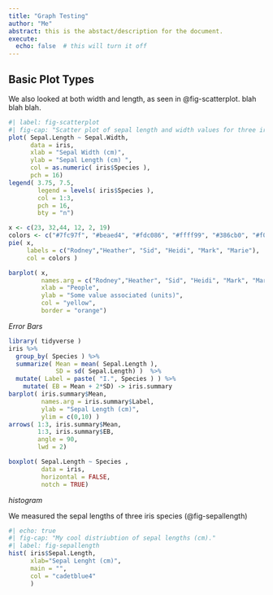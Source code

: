 ```yaml
---
title: "Graph Testing"
author: "Me" 
abstract: this is the abstact/description for the document.
execute:   
  echo: false  # this will turn it off
---
```



## Basic Plot Types



We also looked at both width and length, as seen in @fig-scatterplot. blah blah blah.

```r
#| label: fig-scatterplot
#| fig-cap: "Scatter plot of sepal length and width values for three iris species."
plot( Sepal.Length ~ Sepal.Width, 
      data = iris, 
      xlab = "Sepal Width (cm)",
      ylab = "Sepal Length (cm) ",
      col = as.numeric( iris$Species ),
      pch = 16) 
legend( 3.75, 7.5, 
        legend = levels( iris$Species ),
        col = 1:3, 
        pch = 16,
        bty = "n")
```


```r
x <- c(23, 32,44, 12, 2, 19)
colors <- c("#7fc97f", "#beaed4", "#fdc086", "#ffff99", "#386cb0", "#f0027f")
pie( x, 
     labels = c("Rodney","Heather", "Sid", "Heidi", "Mark", "Marie"), 
     col = colors )
```


```r
barplot( x,
         names.arg = c("Rodney","Heather", "Sid", "Heidi", "Mark", "Marie"),
         xlab = "People",
         ylab = "Some value associated (units)",
         col = "yellow",
         border = "orange")
```




*Error Bars*


```r
library( tidyverse )
iris %>%
  group_by( Species ) %>%
  summarize( Mean = mean( Sepal.Length ), 
             SD = sd( Sepal.Length) )  %>%
  mutate( Label = paste( "I.", Species ) ) %>%
    mutate( EB = Mean + 2*SD) -> iris.summary
barplot( iris.summary$Mean, 
         names.arg = iris.summary$Label,
         ylab = "Sepal Length (cm)",
         ylim = c(0,10) )
arrows( 1:3, iris.summary$Mean,
        1:3, iris.summary$EB,
        angle = 90, 
        lwd = 2)

```


```r
boxplot( Sepal.Length ~ Species , 
         data = iris, 
         horizontal = FALSE, 
         notch = TRUE)
```






*histogram*

We measured the sepal lengths of three iris species (@fig-sepallength)

```r
#| echo: true
#| fig-cap: "My cool distriubtion of sepal lengths (cm)."
#| label: fig-sepallength
hist( iris$Sepal.Length, 
      xlab="Sepal Lenght (cm)",
      main = "",
      col = "cadetblue4"
      )
```


